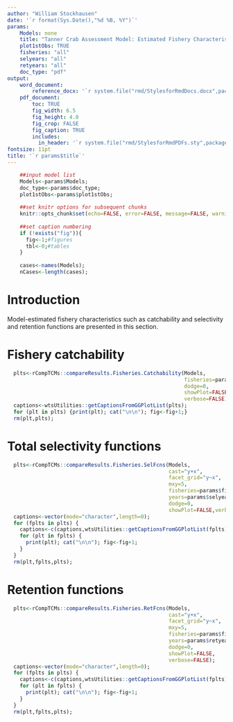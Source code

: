 ```yaml
---
author: "William Stockhausen"
date: '`r format(Sys.Date(),"%d %B, %Y")`'
params: 
    Models: none
    title: "Tanner Crab Assessment Model: Estimated Fishery Characteristics" 
    plot1stObs: TRUE
    fisheries: "all"
    selyears: "all"
    retyears: "all"
    doc_type: "pdf"
output: 
    word_document: 
        reference_docx: '`r system.file("rmd/StylesforRmdDocs.docx",package="wtsUtilities")`'
    pdf_document: 
        toc: TRUE
        fig_width: 6.5
        fig_height: 4.0
        fig_crop: FALSE
        fig_caption: TRUE
        includes:
          in_header: '`r system.file("rmd/StylesforRmdPDFs.sty",package="wtsUtilities")`'
fontsize: 11pt
title: '`r params$title`'
---
```


```r
    ##input model list
    Models<-params$Models;
    doc_type<-params$doc_type;
    plot1stObs<-params$plot1stObs;
    
    ##set knitr options for subsequent chunks
    knitr::opts_chunk$set(echo=FALSE, error=FALSE, message=FALSE, warning=FALSE, concordance=TRUE, fig.width=6.5, fig.height=7.0, dpi=300)
    
    ##set caption numbering
    if (!exists("fig")){
      fig<-1;#figures
      tbl<-0;#tables
    }
    
    cases<-names(Models);
    nCases<-length(cases);
```

# Introduction
Model-estimated fishery characteristics such as catchability and selectivity and retention functions are presented in this section.

\clearpage

# Fishery catchability

```r
  plts<-rCompTCMs::compareResults.Fisheries.Catchability(Models,
                                                         fisheries=params$fisheries,
                                                         dodge=0,
                                                         showPlot=FALSE,
                                                         verbose=FALSE)
  captions<-wtsUtilities::getCaptionsFromGGPlotList(plts);
  for (plt in plts) {print(plt); cat("\n\n"); fig<-fig+1;}
  rm(plt,plts);
```

\FloatBarrier

\clearpage 

# Total selectivity functions

```r
  plts<-rCompTCMs::compareResults.Fisheries.SelFcns(Models,
                                                    cast="y+x",
                                                    facet_grid="y~x",
                                                    mxy=5,
                                                    fisheries=params$fisheries,
                                                    years=params$selyears,
                                                    dodge=0,
                                                    showPlot=FALSE,verbose=FALSE);
  captions<-vector(mode="character",length=0);
  for (fplts in plts) {
    captions<-c(captions,wtsUtilities::getCaptionsFromGGPlotList(fplts));
    for (plt in fplts) {
      print(plt); cat("\n\n"); fig<-fig+1;
    }
  }
  rm(plt,fplts,plts);
```

\FloatBarrier

\clearpage 

# Retention functions

```r
  plts<-rCompTCMs::compareResults.Fisheries.RetFcns(Models,
                                                    cast="y+x",
                                                    facet_grid="y~x",
                                                    mxy=5,
                                                    fisheries=params$fisheries,
                                                    years=params$retyears,
                                                    dodge=0,
                                                    showPlot=FALSE,
                                                    verbose=FALSE);
  captions<-vector(mode="character",length=0);
  for (fplts in plts) {
    captions<-c(captions,wtsUtilities::getCaptionsFromGGPlotList(fplts));
    for (plt in fplts) {
      print(plt); cat("\n\n"); fig<-fig+1;
    }
  }
  rm(plt,fplts,plts);
```

